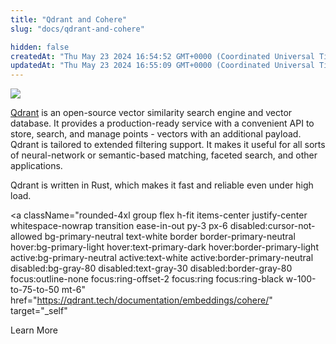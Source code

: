 ```yaml
---
title: "Qdrant and Cohere"
slug: "docs/qdrant-and-cohere"

hidden: false
createdAt: "Thu May 23 2024 16:54:52 GMT+0000 (Coordinated Universal Time)"
updatedAt: "Thu May 23 2024 16:55:09 GMT+0000 (Coordinated Universal Time)"
---
```


<img src="../../../assets/images/7c00c49-qdrant-logo.png" />

[Qdrant](https://qdrant.tech/) is an open-source vector similarity search engine and vector database. It provides a production-ready service with a convenient API to store, search, and manage points - vectors with an additional payload. Qdrant is tailored to extended filtering support. It makes it useful for all sorts of neural-network or semantic-based matching, faceted search, and other applications.

Qdrant is written in Rust, which makes it fast and reliable even under high load.

<a
  className="rounded-4xl group flex h-fit items-center justify-center whitespace-nowrap transition ease-in-out py-3 px-6 disabled:cursor-not-allowed bg-primary-neutral text-white border border-primary-neutral hover:bg-primary-light hover:text-primary-dark hover:border-primary-light active:bg-primary-neutral active:text-white active:border-primary-neutral disabled:bg-gray-80 disabled:text-gray-30 disabled:border-gray-80 focus:outline-none focus:ring-offset-2 focus:ring focus:ring-black w-100-to-75-to-50 mt-6"
  href="https://qdrant.tech/documentation/embeddings/cohere/"
  target="_self"
>
  <span className="text-sm lg:text-base">Learn More</span>
</a>
